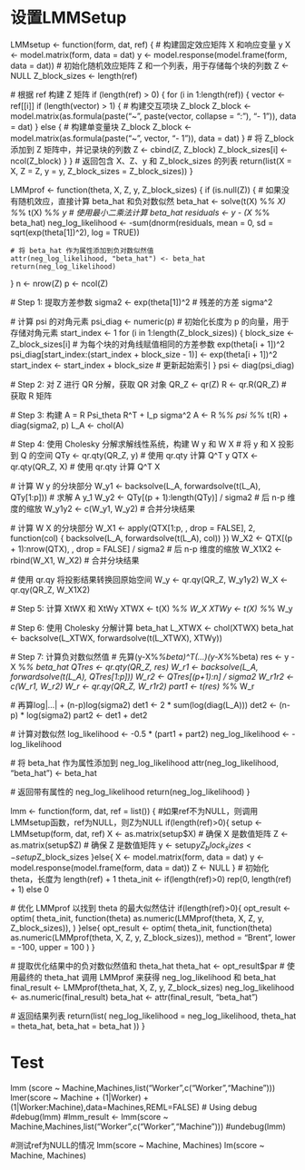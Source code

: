 # 设置LMMSetup
LMMsetup <- function(form, dat, ref) {
  # 构建固定效应矩阵 X 和响应变量 y
  X <- model.matrix(form, data = dat)
  y <- model.response(model.frame(form, data = dat))
  # 初始化随机效应矩阵 Z 和一个列表，用于存储每个块的列数
  Z <- NULL
  Z_block_sizes <- length(ref)
  
  # 根据 ref 构建 Z 矩阵
  if (length(ref) > 0) {
    for (i in 1:length(ref)) {
      vector <- ref[[i]]
      if (length(vector) > 1) {
        # 构建交互项块 Z_block
        Z_block <- model.matrix(as.formula(paste("~", paste(vector, collapse = ":"), "- 1")), data = dat)
      } else {
        # 构建单变量块 Z_block
        Z_block <- model.matrix(as.formula(paste("~", vector, "- 1")), data = dat)
      }
      # 将 Z_block 添加到 Z 矩阵中，并记录块的列数
      Z <- cbind(Z, Z_block)
      Z_block_sizes[i] <- ncol(Z_block)
    }
  }
  # 返回包含 X、Z、y 和 Z_block_sizes 的列表
  return(list(X = X, Z = Z, y = y, Z_block_sizes = Z_block_sizes))
}

LMMprof <- function(theta, X, Z, y, Z_block_sizes) {
  if (is.null(Z)) {
    # 如果没有随机效应，直接计算 beta_hat 和负对数似然
    beta_hat <- solve(t(X) %*% X) %*% t(X) %*% y  # 使用最小二乘法计算 beta_hat
    residuals <- y - (X %*% beta_hat)
    neg_log_likelihood <- -sum(dnorm(residuals, mean = 0, sd = sqrt(exp(theta[1])^2), log = TRUE))
    
    # 将 beta_hat 作为属性添加到负对数似然值
    attr(neg_log_likelihood, "beta_hat") <- beta_hat
    return(neg_log_likelihood)
  }
  n <- nrow(Z)
  p <- ncol(Z)
  
  # Step 1: 提取方差参数
  sigma2 <- exp(theta[1])^2  # 残差的方差 sigma^2
  
 # 计算 psi 的对角元素
  psi_diag <- numeric(p) # 初始化长度为 p 的向量，用于存储对角元素
  start_index <- 1
  for (i in 1:length(Z_block_sizes)) {
    block_size <- Z_block_sizes[i]
    # 为每个块的对角线赋值相同的方差参数 exp(theta[i + 1])^2
    psi_diag[start_index:(start_index + block_size - 1)] <- exp(theta[i + 1])^2
    start_index <- start_index + block_size  # 更新起始索引
  }
  psi <- diag(psi_diag)
  
  # Step 2: 对 Z 进行 QR 分解，获取 QR 对象
  QR_Z <- qr(Z)
  R <- qr.R(QR_Z)  # 获取 R 矩阵
  
  # Step 3: 构建 A = R Psi_theta R^T + I_p sigma^2
  A <- R %*% psi %*% t(R) + diag(sigma2, p)
  L_A <- chol(A)
  
  # Step 4: 使用 Cholesky 分解求解线性系统，构建 W y 和 W X
  # 将 y 和 X 投影到 Q 的空间
  QTy <- qr.qty(QR_Z, y)  # 使用 qr.qty 计算 Q^T y
  QTX <- qr.qty(QR_Z, X)  # 使用 qr.qty 计算 Q^T X

  # 计算 W y 的分块部分
  W_y1 <- backsolve(L_A, forwardsolve(t(L_A), QTy[1:p]))  # 求解 A y_1
  W_y2 <- QTy[(p + 1):length(QTy)] / sigma2             # 后 n-p 维度的缩放
  W_y1y2 <- c(W_y1, W_y2)  # 合并分块结果

  # 计算 W X 的分块部分
  W_X1 <- apply(QTX[1:p, , drop = FALSE], 2, function(col) {
    backsolve(L_A, forwardsolve(t(L_A), col))
  })
  W_X2 <- QTX[(p + 1):nrow(QTX), , drop = FALSE] / sigma2  # 后 n-p 维度的缩放
  W_X1X2 <- rbind(W_X1, W_X2)  # 合并分块结果

  # 使用 qr.qy 将投影结果转换回原始空间
  W_y <- qr.qy(QR_Z, W_y1y2)
  W_X <- qr.qy(QR_Z, W_X1X2)
  
  # Step 5: 计算 XtWX 和 XtWy
  XTWX <- t(X) %*% W_X
  XTWy <- t(X) %*% W_y
  
  # Step 6: 使用 Cholesky 分解计算 beta_hat
  L_XTWX <- chol(XTWX)
  beta_hat <- backsolve(L_XTWX, forwardsolve(t(L_XTWX), XTWy))

  # Step 7: 计算负对数似然值
  # 先算(y-X%*%beta)^T(...)(y-X%*%beta)
  res <- y - X %*% beta_hat
  QTres <- qr.qty(QR_Z, res)
  W_r1 <- backsolve(L_A, forwardsolve(t(L_A), QTres[1:p]))
  W_r2 <- QTres[(p+1):n] / sigma2
  W_r1r2 <- c(W_r1, W_r2)
  W_r <- qr.qy(QR_Z, W_r1r2)
  part1 <- t(res) %*% W_r
  
  # 再算log|...| + (n-p)log(sigma2)
  det1 <- 2 * sum(log(diag(L_A)))
  det2 <- (n-p) * log(sigma2)
  part2 <- det1 + det2
  
  # 计算对数似然
  log_likelihood <- -0.5 * (part1 + part2)
  neg_log_likelihood <- -log_likelihood

  # 将 beta_hat 作为属性添加到 neg_log_likelihood
  attr(neg_log_likelihood, "beta_hat") <- beta_hat
  
  # 返回带有属性的 neg_log_likelihood
  return(neg_log_likelihood)
}

lmm <- function(form, dat, ref = list()) {
  #如果ref不为NULL，则调用LMMsetup函数，ref为NULL，则Z为NULL
  if(length(ref)>0){
    setup <- LMMsetup(form, dat, ref)
    X <- as.matrix(setup$X)  # 确保 X 是数值矩阵
    Z <- as.matrix(setup$Z)  # 确保 Z 是数值矩阵
    y <- setup$y
    Z_block_sizes <- setup$Z_block_sizes
  }else{
    X <- model.matrix(form, data = dat)
    y <- model.response(model.frame(form, data = dat))
    Z <- NULL
  }
  # 初始化 theta，长度为 length(ref) + 1
  theta_init <- if(length(ref)>0) rep(0, length(ref) + 1) else 0
  
  # 优化 LMMprof 以找到 theta 的最大似然估计
  if(length(ref)>0){
    opt_result <- optim(
      theta_init, 
      function(theta) as.numeric(LMMprof(theta, X, Z, y, Z_block_sizes)),
      )
  }else{
      opt_result <- optim(
        theta_init, 
        function(theta) as.numeric(LMMprof(theta, X, Z, y, Z_block_sizes)),
        method = "Brent",
        lower = -100,
        upper = 100
      )
  }
  
  
  # 提取优化结果中的负对数似然值和 theta_hat
  theta_hat <- opt_result$par
  # 使用最终的 theta_hat 调用 LMMprof 来获得 neg_log_likelihood 和 beta_hat
  final_result <- LMMprof(theta_hat, X, Z, y, Z_block_sizes)
  neg_log_likelihood <- as.numeric(final_result)
  beta_hat <- attr(final_result, "beta_hat")
  
  # 返回结果列表
  return(list(
    neg_log_likelihood = neg_log_likelihood,
    theta_hat = theta_hat,
    beta_hat = beta_hat
  ))
}
  
# Test
lmm (score ~ Machine,Machines,list("Worker",c("Worker","Machine")))
lmer(score ~ Machine + (1|Worker) + (1|Worker:Machine),data=Machines,REML=FALSE)
# Using debug
#debug(lmm)
#lmm_result <- lmm(score ~ Machine,Machines,list("Worker",c("Worker","Machine")))
#undebug(lmm)

#测试ref为NULL的情况
lmm(score ~ Machine, Machines)
lm(score ~ Machine, Machines)